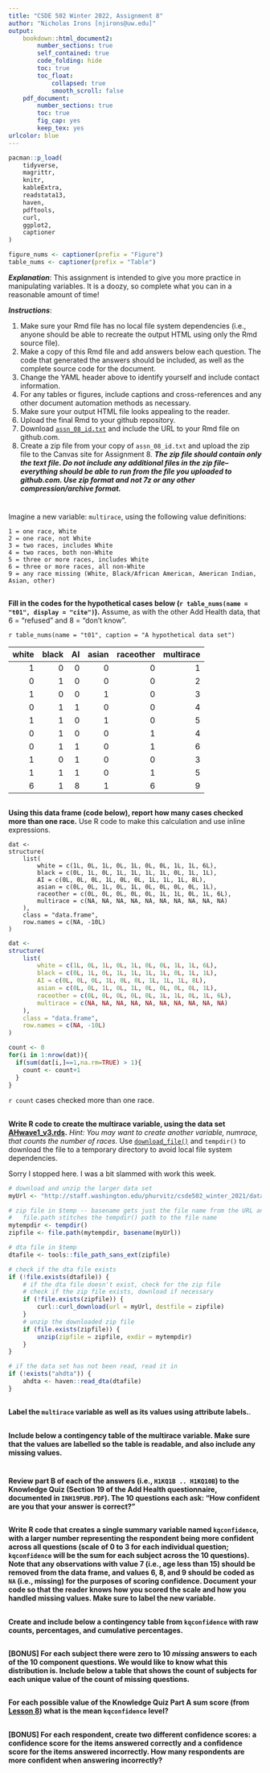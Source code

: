 ```yaml
---
title: "CSDE 502 Winter 2022, Assignment 8"
author: "Nicholas Irons [njirons@uw.edu]"
output: 
    bookdown::html_document2:
        number_sections: true
        self_contained: true
        code_folding: hide
        toc: true
        toc_float:
            collapsed: true
            smooth_scroll: false
    pdf_document:
        number_sections: true
        toc: true
        fig_cap: yes
        keep_tex: yes
urlcolor: blue 
---
```


```r
pacman::p_load(
    tidyverse,
    magrittr,
    knitr,
    kableExtra,
    readstata13,
    haven,
    pdftools,
    curl,
    ggplot2,
    captioner
)

figure_nums <- captioner(prefix = "Figure")
table_nums <- captioner(prefix = "Table")
```

***Explanation***:
This assignment is intended to give you more practice in manipulating variables. It is a doozy, so complete what you can in a reasonable amount of time!

***Instructions***: 

1. Make sure your Rmd file has no local file system dependencies (i.e., anyone should be able to recreate the output HTML using only the Rmd source file).
1. Make a copy of this Rmd file and add answers below each question. The code that generated the answers should be included, as well as the complete source code for the document.
1. Change the YAML header above to identify yourself and include contact information.
1. For any tables or figures, include captions and cross-references and any other document automation methods as necessary.
1. Make sure your output HTML file looks appealing to the reader.
1. Upload the final Rmd to your github repository.
1. Download [`assn_08_id.txt`](http://staff.washington.edu/phurvitz/csde502_winter_2021/assignments/assn_08_id.txt) and include the URL to your Rmd file on github.com.
1. Create a zip file from your copy of `assn_08_id.txt` and upload the zip file to the Canvas site for Assignment 8. ***The zip file should contain only the text file. Do not include any additional files in the zip file--everything should be able to run from the file you uploaded to github.com. Use zip format and not 7z or any other compression/archive format.***

#
Imagine a new variable: `multirace`, using the following value definitions:

	1 = one race, White
	2 = one race, not White
	3 = two races, includes White
	4 = two races, both non-White
	5 = three or more races, includes White
	6 = three or more races, all non-White
	9 = any race missing (White, Black/African American, American Indian, Asian, other)

## 
**Fill in the codes for the hypothetical cases below (`r table_nums(name = "t01", display = "cite")`).** Assume, as with the other Add Health data, that 6 = "refused" and 8 = "don't know".

`r table_nums(name = "t01", caption = "A hypothetical data set")`

| white| black| AI| asian| raceother|multirace |
|-----:|-----:|--:|-----:|---------:|---------:|
|     1|     0|  0|     0|         0|         1|
|     0|     1|  0|     0|         0|         2|
|     1|     0|  0|     1|         0|         3|
|     0|     1|  1|     0|         0|         4|
|     1|     1|  0|     1|         0|         5|
|     0|     1|  0|     0|         1|         4|
|     0|     1|  1|     0|         1|         6|
|     1|     0|  1|     0|         0|         3|
|     1|     1|  1|     0|         1|         5|
|     6|     1|  8|     1|         6|         9|	

## 
**Using this data frame (code below), report how many cases checked more than one race.** Use R code to make this calculation and use inline expressions.

```
dat <- 
structure(
    list(
        white = c(1L, 0L, 1L, 0L, 1L, 0L, 0L, 1L, 1L, 6L),
        black = c(0L, 1L, 0L, 1L, 1L, 1L, 1L, 0L, 1L, 1L), 
        AI = c(0L, 0L, 0L, 1L, 0L, 0L, 1L, 1L, 1L, 8L), 
        asian = c(0L, 0L, 1L, 0L, 1L, 0L, 0L, 0L, 0L, 1L), 
        raceother = c(0L, 0L, 0L, 0L, 0L, 1L, 1L, 0L, 1L, 6L), 
        multirace = c(NA, NA, NA, NA, NA, NA, NA, NA, NA, NA)
    ), 
    class = "data.frame", 
    row.names = c(NA, -10L)
)
```

```r
dat <- 
structure(
    list(
        white = c(1L, 0L, 1L, 0L, 1L, 0L, 0L, 1L, 1L, 6L),
        black = c(0L, 1L, 0L, 1L, 1L, 1L, 1L, 0L, 1L, 1L), 
        AI = c(0L, 0L, 0L, 1L, 0L, 0L, 1L, 1L, 1L, 8L), 
        asian = c(0L, 0L, 1L, 0L, 1L, 0L, 0L, 0L, 0L, 1L), 
        raceother = c(0L, 0L, 0L, 0L, 0L, 1L, 1L, 0L, 1L, 6L), 
        multirace = c(NA, NA, NA, NA, NA, NA, NA, NA, NA, NA)
    ), 
    class = "data.frame", 
    row.names = c(NA, -10L)
)

count <- 0
for(i in 1:nrow(dat)){
  if(sum(dat[i,]==1,na.rm=TRUE) > 1){
    count <- count+1
  }
}
```

`r count` cases checked more than one race.

##
**Write R code to create the multirace variable, using the data set [AHwave1_v3.rds](http://staff.washington.edu/phurvitz/csde502_winter_2021/data/AHwave1_v3.rds).** _Hint: You may want to create another variable, numrace, that counts the number of races._ Use [`download_file()`](https://stat.ethz.ch/R-manual/R-devel/library/utils/html/download.file.html) and `tempdir()` to download the file to a temporary directory to avoid local file system dependencies.

Sorry I stopped here. I was a bit slammed with work this week.


```r
# download and unzip the larger data set
myUrl <- "http://staff.washington.edu/phurvitz/csde502_winter_2021/data/AHwave1_v3.rds"

# zip file in $temp -- basename gets just the file name from the URL and not the URL path;
#   file.path stitches the tempdir() path to the file name
mytempdir <- tempdir()
zipfile <- file.path(mytempdir, basename(myUrl))

# dta file in $temp
dtafile <- tools::file_path_sans_ext(zipfile)

# check if the dta file exists
if (!file.exists(dtafile)) {
    # if the dta file doesn't exist, check for the zip file
    # check if the zip file exists, download if necessary
    if (!file.exists(zipfile)) {
        curl::curl_download(url = myUrl, destfile = zipfile)
    }
    # unzip the downloaded zip file
    if (file.exists(zipfile)) {
        unzip(zipfile = zipfile, exdir = mytempdir)
    }
}

# if the data set has not been read, read it in
if (!exists("ahdta")) {
    ahdta <- haven::read_dta(dtafile)
}
```

## 
**Label the `multirace` variable as well as its values using attribute labels.**.

## 
**Include below a contingency table of the multirace variable. Make sure that the values are labelled so the table is readable, and also include any missing values.**

# 
**Review part B of each of the answers (i.e., `H1KQ1B .. H1KQ10B`) to the Knowledge Quiz (Section 19 of the Add Health questionnaire, documented in `INH19PUB.PDF`). The 10 questions each ask: "How confident are you that your answer is correct?"**

## 
**Write R code that creates a single summary variable named `kqconfidence`, with a larger number representing the respondent being more confident across all questions (scale of 0 to 3 for each individual question; `kqconfidence` will be the sum for each subject across the 10 questions). Note that any observations with value 7 (i.e., age less than 15) should be removed from the data frame, and values 6, 8, and 9 should be coded as `NA` (i.e., missing) for the purposes of scoring confidence. Document your code so that the reader knows how you scored the scale and how you handled missing values. Make sure to label the new variable.**

## 
**Create and include below a contingency table from `kqconfidence` with raw counts, percentages, and cumulative percentages.**

## 
**[BONUS] For each subject there were zero to 10 _missing_ answers to each of the 10 component questions. We would like to know what this distribution is. Include below a table that shows the count of subjects for each unique value of the count of missing questions.**

## 
**For each possible value of the Knowledge Quiz Part A sum score (from [Lesson 8](http://staff.washington.edu/phurvitz/csde502_winter_2021/week8.html#scoring-across-columns)) what is the mean `kqconfidence` level?**

## 
**[BONUS] For each respondent, create two different confidence scores: a confidence score for the items answered correctly and a confidence score for the items answered incorrectly. How many respondents are more confident when answering incorrectly?**
